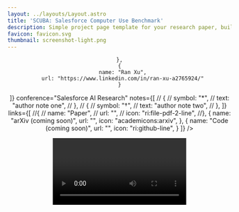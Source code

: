 ```yaml
---
layout: ../layouts/Layout.astro
title: 'SCUBA: Salesforce Computer Use Benchmark'
description: Simple project page template for your research paper, built with Astro and Tailwind CSS
favicon: favicon.svg
thumbnail: screenshot-light.png
---
```







<Header
  title={frontmatter.title}
  authors={[
    {
      name: "Yutong Dai",
      url: "https://roth.rbind.io",
      // institution: "Independent",
     // notes: ["*", "†"],
    },
    {
      name: "Krithika Ramakrishnan",
      url: "https://www.linkedin.com/in/krithika-ramakrishnan-1a34b3109/",
    },
    {
      name: "Jing Gu",
      url: "https://g-jing.github.io/",
    },
    {
      name: "Matthew Fernandez",
      url: "https://www.linkedin.com/in/matthew-fernandez-32b19814b/"
    },
    {
      name: "Yanqi Luo",
      url: "https://www.linkedin.com/in/yanqi-luo/"
    },
    {
      name: "Viraj Prabhu",
      url: "https://virajprabhu.github.io/"
    },
    {
      name: "Zhenyu Hu",  
      url: "https://www.linkedin.com/in/eric-hu-92136a20/"
    },
    {
      name: "Silvio Savarese",
      url: "https://www.linkedin.com/in/silvio-savarese-97b76114/"
    },
    {
      name: "Caiming Xiong",
      url: "http://cmxiong.com/"
    },
    {
      name: "Zeyuan Chen",
      url: "https://www.linkedin.com/in/zeyuan-chen-0253b6141/"

    },
    {
      name: "Ran Xu",
      url: "https://www.linkedin.com/in/ran-xu-a2765924/"
    }
  ]}
  conference="Salesforce AI Research"
  notes={[
  //  {
  //    symbol: "*",
  //    text: "author note one",
  //  },
  //  {
  //    symbol: "†",
  //    text: "author note two",
  //  },
  ]}
  links={[
    //{
    //  name: "Paper",
    //  url: "",
    //  icon: "ri:file-pdf-2-line",
    //},
    {
      name: "arXiv (coming soon)",
      url: "",
      icon: "academicons:arxiv",
    },
    {
      name: "Code (coming soon)",
      url: "",
      icon: "ri:github-line",
    }
  ]}
  />

<Video source={demo} />

<HighlightedSection>

## Abstract

We introduce SCUBA, a benchmark designed to evaluate computer-use agents on customer relationship management (CRM) workflows within the Salesforce platform. SCUBA contains 300 task instances derived from real user interviews, spanning three primary personas—platform administrators, sales representatives, and service agents. The tasks test a range of enterprise-critical abilities, including Enterprise Software UI navigation, data manipulation, workflow automation, information retrieval, and troubleshooting. To ensure realism, SCUBA operates in Salesforce sandbox environments with support for parallel execution and fine-grained evaluation metrics to capture milestone progress. We benchmark a diverse set of agents under both zero-shot and demonstration-augmented settings. We observed huge performance gaps in different agent design paradigms and gaps between the open-source model and the closed-source model. In the zero-shot setting, open-source model powered computer-use agents that have strong performance on related benchmarks like OSWorld only have less than 5\% success rate on SCUBA, while methods built on closed-source models can still have up to 39\% task success rate. In the demonstration-augmented settings, task success rates can be improved to 50\% while simultaneously reducing time and costs by 13\% and 16\%, respectively. These findings highlight both the challenges of enterprise tasks automation and the promise of agentic solutions. By offering a realistic benchmark with interpretable evaluation, SCUBA aims to accelerate progress in building reliable computer-use agents for complex business software ecosystems.

</HighlightedSection>

{/* ## Figures

Use the figure component to display images, videos, equations, or any other element, with an optional caption.

<Figure>
  <Image slot="figure" source={transformer} altText="Diagram of the transformer deep learning architecture." />
  <span slot="caption">Diagram of the transformer deep learning architecture.</span>
</Figure> */}

## Benchmark Statistics

SCUBA contains 300 task instances, instantiated from 60 task templates, covering three primary personas—platform administrators, sales representatives, and service agents. Each split has 3 levels of difficulty. Each instance has a evaulator and assigns 2 to 5 milestone scores, serving as the process reward.

<TwoColumns>
  <Figure slot="left">
    <Image slot="figure" source={task_distribution} altText="." />
  <span slot="caption">Tasks distribution in different domains.</span>
  </Figure>
  <Figure slot="right">
    <Image slot="figure" source={task_difficulty} altText="." />
  <span slot="caption">Difficulty distribution by splits.</span>
  </Figure>
</TwoColumns> 

#### Sample Tasks

* [Admin/dashboard] I want to create a report using the Accounts type and name it MyAccountsRPT. If no data shows up in the preview, click All Time so it includes results from all time. Then add filters so it only shows records where Industry is Technology and Annual Revenue is greater than 1,000,000. If you don’t see the Industry or Annual Revenue fields in the table, add them first.
* [Sales/opportunity] Quick follow-up from my chat with Sarah Kim (Director of Operations) at Next Horizon Technologies. Definite potential here. Please: - Create an account for Next Horizon Technologies - Set Jordan Lee as the point of contact - Mobile: 777-444-1111.
* [Service/case] Please set up a case assignment rule called Billing Cases Assignment Rule. Route any case to the billing support queue if the description mentions “billing” or if the case number begins with 5. Give the description condition higher precedence, so it’s evaluated first.


{/* ## LaTeX */}

{/* You can also add LaTeX formulas, rendered during the build process using [KaTeX](https://katex.org/) so they're quick to load for visitors of your project page. You can write them inline, like this: <LaTeX inline formula="a^2 + b^2 = c^2" />. Or, you can write them as a block:

<LaTeX formula="\int_a^b f(x) dx" /> */}



## Leaderboard

<PerformanceTable client:load />



{/* You can add simple tables using [GitHub Flavored Markdown syntax](https://docs.github.com/en/get-started/writing-on-github/working-with-advanced-formatting/organizing-information-with-tables):

| Model | Accuracy | F1 score | Training time (hours) |
| :--- | :---: | :---: | :---: |
| BERT-base | 0.89 | 0.87 | 4.5 |
| RoBERTa-large | 0.92 | 0.91 | 7.2 |
| DistilBERT | 0.86 | 0.84 | 2.1 |
| XLNet | 0.90 | 0.89 | 6.8 | */}

## Task Success, Efficiency, and Cost 

For enterprise use cases, while having high success rates is crucial, costs and latency are also important factors. We visualize the agents’ performance metrics in the following two figures. Orange squares and blue circles represent the browser-use agents and computer-use agents’ performance metrics under zero-shot setting. The
arrow points the performance metrics under the demonstration-augmented setting. The arrow that points to
top-left are desired, since it means improvements. Green zone means low costs/latency and high success rates
zone; vice versa for the red zone.

<Figure>
  <Image slot="figure" source={pareto_front_costs_success_rate} altText="Costs v.s. Success Rate." />
  <span slot="caption">Costs v.s. Success Rate.</span>
</Figure>

<Figure>
  <Image slot="figure" source={pareto_front_time_success_rate} altText="Time v.s. Success Rate." />
  <span slot="caption">Time v.s. Success Rate.</span>
</Figure>





<HighlightedSection>
## FAQs

coming soon ...

</HighlightedSection>

## BibTeX citation

```bibtex
@misc{dai2025scuba,
  author = "{Yutong Dai, Krithika Ramakrishnan, Jing Gu, Matthew Fernandez, Yanqi Luo, Viraj Prabhu, Zhenyu Hu, Silvio Savarese, Caiming Xiong, Zeyuan Chen, Ran Xu}",
  title = "SCUBA: Salesforce Computer Use Benchmark",
  year = "2025"
}
```